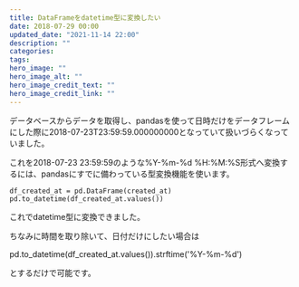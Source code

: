 ```yaml
---
title: DataFrameをdatetime型に変換したい
date: 2018-07-29 00:00
updated_date: "2021-11-14 22:00"
description: ""
categories:
tags:
hero_image: ""
hero_image_alt: ""
hero_image_credit_text: ""
hero_image_credit_link: ""
---
```

データベースからデータを取得し、pandasを使って日時だけをデータフレームにした際に2018-07-23T23:59:59.000000000となっていて扱いづらくなっていました。

これを2018-07-23 23:59:59のような%Y-%m-%d %H:%M:%S形式へ変換するには、pandasにすでに備わっている型変換機能を使います。

```
df_created_at = pd.DataFrame(created_at)
pd.to_datetime(df_created_at.values())
```

これでdatetime型に変換できました。

ちなみに時間を取り除いて、日付だけにしたい場合は

pd.to_datetime(df_created_at.values()).strftime('%Y-%m-%d')

とするだけで可能です。

